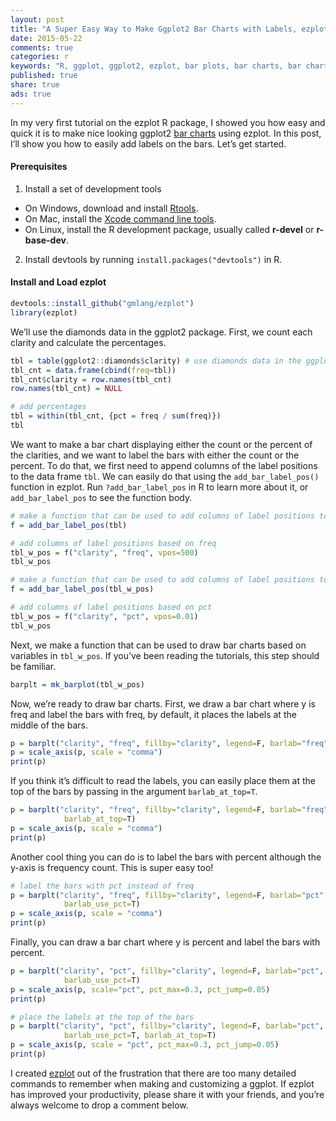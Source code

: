 ```yaml
---
layout: post
title: "A Super Easy Way to Make Ggplot2 Bar Charts with Labels, ezplot - Part 4"
date: 2015-05-22 
comments: true
categories: r
keywords: "R, ggplot, ggplot2, ezplot, bar plots, bar charts, bar charts with labels, label the bars, bars with labels"
published: true
share: true
ads: true
---
```


In my very first tutorial on the ezplot R package, I showed you how easy and quick it is to make nice looking ggplot2 [bar charts](http://masterr.org/r/an-easy-way-to-make-ggplot2-plots-ezplot-part1/) using ezplot. In this post, I'll show you how to easily add labels on the bars. Let's get started.

#### Prerequisites
1. Install a set of development tools
* On Windows, download and install [Rtools](http://cran.r-project.org/bin/windows/Rtools/). 
* On Mac, install the [Xcode command line tools](https://developer.apple.com/downloads). 
* On Linux, install the R development package, usually called **r-devel** or **r-base-dev**.
2. Install devtools by running `install.packages("devtools")` in R.

#### Install and Load ezplot
```r
devtools::install_github("gmlang/ezplot")
library(ezplot)
```

We'll use the diamonds data in the ggplot2 package. First, we count each clarity and calculate the percentages.
```r
tbl = table(ggplot2::diamonds$clarity) # use diamonds data in the ggplot2 library
tbl_cnt = data.frame(cbind(freq=tbl))
tbl_cnt$clarity = row.names(tbl_cnt)
row.names(tbl_cnt) = NULL

# add percentages
tbl = within(tbl_cnt, {pct = freq / sum(freq)})
tbl
```

We want to make a bar chart displaying either the count or the percent of the clarities, and we want to label the bars with either the count or the percent. To do that, we first need to append columns of the label positions to the data frame `tbl`. We can easily do that using the `add_bar_label_pos()` function in ezplot. Run `?add_bar_label_pos` in R to learn more about it, or `add_bar_label_pos` to see the function body.
```r
# make a function that can be used to add columns of label positions to tbl
f = add_bar_label_pos(tbl)

# add columns of label positions based on freq
tbl_w_pos = f("clarity", "freq", vpos=500)
tbl_w_pos

# make a function that can be used to add columns of label positions to tbl_w_pos
f = add_bar_label_pos(tbl_w_pos)

# add columns of label positions based on pct
tbl_w_pos = f("clarity", "pct", vpos=0.01)
tbl_w_pos
```

Next, we make a function that can be used to draw bar charts based on variables in `tbl_w_pos`. If you've been reading the tutorials, this step should be familiar.
```r
barplt = mk_barplot(tbl_w_pos)
```

Now, we're ready to draw bar charts. First, we draw a bar chart where y is freq and label the bars with freq, by default, it places the labels at the middle of the bars.
```r
p = barplt("clarity", "freq", fillby="clarity", legend=F, barlab="freq") 
p = scale_axis(p, scale = "comma")
print(p)
```

If you think it's difficult to read the labels, you can easily place them at the top of the bars by passing in the argument `barlab_at_top=T`.
```r
p = barplt("clarity", "freq", fillby="clarity", legend=F, barlab="freq",
            barlab_at_top=T) 
p = scale_axis(p, scale = "comma")
print(p)
```

Another cool thing you can do is to label the bars with percent although the y-axis is frequency count. This is super easy too!
```r
# label the bars with pct instead of freq
p = barplt("clarity", "freq", fillby="clarity", legend=F, barlab="pct",
            barlab_use_pct=T) 
p = scale_axis(p, scale = "comma")
print(p)
```

Finally, you can draw a bar chart where y is percent and label the bars with percent.
```r
p = barplt("clarity", "pct", fillby="clarity", legend=F, barlab="pct",
            barlab_use_pct=T) 
p = scale_axis(p, scale="pct", pct_max=0.3, pct_jump=0.05)
print(p)

# place the labels at the top of the bars
p = barplt("clarity", "pct", fillby="clarity", legend=F, barlab="pct",
            barlab_use_pct=T, barlab_at_top=T) 
p = scale_axis(p, scale = "pct", pct_max=0.3, pct_jump=0.05)
print(p)
```

I created [ezplot](https://github.com/gmlang/ezplot) out of the frustration that there are too many detailed commands to remember when making and customizing a ggplot. If ezplot has improved your productivity, please share it with your friends, and you're always welcome to drop a comment below. 